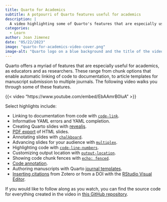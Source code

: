 ```yaml
---
title: Quarto for Academics
subtitle: A potpourri of Quarto features useful for academics
description: |
  A video highlighting some of Quarto's features that are especially useful for academics, as educators and as researchers.
categories:
  - Learn
author: Joan Jimenez
date: "05/22/2023"
image: "quarto-for-academics-video-cover.png"
image-alt: "Quarto logo on a blue background and the title of the video - Quarto for Academics"
---
```


Quarto offers a myriad of features that are especially useful for academics, as educators and as researchers. These range from chunk options that enable automatic linking of code to documentation, to article templates for manuscript submission to multiple journals. The following video walks you through some of these features.

{{< video "https://www.youtube.com/embed/EbAAmrB0luA" >}}

Select highlights include:

-   Linking to documentation from code with [`code-link`]().
-   Informative YAML errors and YAML completion.
-   Creating Quarto slides with [revealjs]().
-   [PDF export]() of HTML slides.
-   Annotating slides with [`chalkboard`]().
-   Advancing slides for your audience with [`multiplex`]().
-   Highlighting code with [`code-line-numbers`]().
-   Customizing output location with [`output-location`]().
-   Showing code chunk fences with [`echo: fenced`]().
-   [Code annotation]().
-   Authoring manuscripts with Quarto [journal templates]().
-   [Inserting citations]() from Zotero or from a DOI with the [RStudio Visual Editor]().

If you would like to follow along as you watch, you can find the source code for everything created in the video in [this GitHub repository](https://github.com/mine-cetinkaya-rundel/quarto-for-academics).

